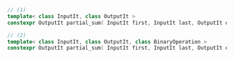 ```cpp
// (1)
template< class InputIt, class OutputIt >
constexpr OutputIt partial_sum( InputIt first, InputIt last, OutputIt d_first );

// (2)
template< class InputIt, class OutputIt, class BinaryOperation >
constexpr OutputIt partial_sum( InputIt first, InputIt last, OutputIt d_first, BinaryOperation op );
```
